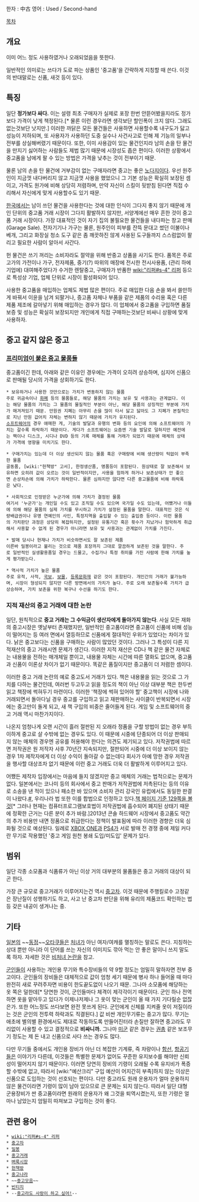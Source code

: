 한자 : 中古
영어 : Used / Second-hand

[[목차]]

== 개요 ==
이미 어느 정도 사용하였거나 오래되었음을 뜻한다.

일반적인 의미로는 쓰다가 도로 파는 상품인 '중고품'을 간략하게 지칭할 때 쓴다. 이것의 반대말로는 신품, 새것 등이 있다.

== 특징 ==
일단 '''정가보다 싸다.''' 이는 설령 최초 구매자가 실제로 포장 한번 안뜯어봤을지라도 정가보다 가격이 낮게 책정된다.[* 물론 이런 경우라면 생각보단 할인폭이 크지 않다. 그래도 없는것보단 낫지만.] 이러한 까닭은 모든 물건들은 사용하면 사용할수록 내구도가 닳고 성능이 저하되며, 또 사용자가 사용하던 도중 실수나 사건사고로 인해 제 기능의 일부나 전부를 상실해버렸기 때문이다. 또한, 이미 사용감이 있는 물건인지라 남의 손을 탄 물건을 만지기 싫어하는 사람들도 제법 많기 때문에 시장성도 좁은 편이다. 이러한 상황에서 중고품을 남에게 팔 수 있는 방법은 가격을 낮추는 것이 전부이기 때문.

물론 남의 손을 탄 물건에 거부감이 없는 구매자라면 중고는 좋은 [[노다지]]이다. 우선 원주인이 지금껏 내다버리지 않고 지금껏 사용을 했었으니 그 기본 성능은 확실히 보장된 셈이고, 가격도 원가에 비해 상당히 저렴하며, 만약 자신이 스킬이 뒷받침 된다면 직접 수리해서 자신에게 맞게 사용할수도 있기 때문.

[[한국]]에서는 남이 쓰던 물건을 사용한다는 것에 대한 인식이 그다지 좋지 않기 때문에 개인 단위의 중고품 거래 시장이 그다지 활발하지 않지만, 서양계에선 매우 흔한 것이 중고품 거래 시장이다. 가장 대표적인 것이 자기 집의 불필요한 물건들을 내다파는 창고 판매(Garage Sale). 전자기기나 가구는 물론, 원주인이 피부를 잔뜩 문대고 썼던 이불이나 베개, 그리고 화장실 청소 도구 같은 좀 깨끗하진 않게 사용된 도구들까지 스스럼없이 팔리고 필요한 사람이 알아서 사간다.

헌 물건은 쓰기 꺼리는 소비자라도 절약을 위해 반중고 상품을 사기도 한다. 품목은 주로 고가의 가전이나 가구, 전자제품, 중기(?) 따위의 매장에 전시한 전시사용품, (관리 하에 기업에) 대여해주었다가 수거한 렌탈중고, 구매자가 반품한 [[wiki:"리퍼#s-4" 리퍼]] 등으로 특성상 기업, 업체 단위로 시장이 활성화되어 있다.

사용한 중고품을 매입하는 업체도 제법 많은 편이다. 주로 매입한 다음 손을 봐서 쓸만하게 바꿔서 이윤을 남겨 되팔거나, 중고품 자체나 부품을 같은 제품의 수리용 혹은 다른 제품 제조에 갈아넣기 위해 매입하는 경우가 많다. 이 업체에서 중고품을 구입하면 품질보증 및 성능은 확실히 보장되지만 개인에게 직접 구매하는것보단 비싸니 상황에 맞게 사용하자.

== 중고 같지 않은 중고 ==
=== [[TV쇼 진품명품|프리미엄이 붙은 중고 물품들]] ===
중고품이긴 한데, 아래와 같은 이유인 경우에는 가격이 오히려 상승하며, 심지어 신품으로 판매될 당시의 가격을 상회하기도 한다.

 * 보유하거나 사용한 것만으로는 가치가 변동하지 않는 물품
 주로 귀금속이나 [[화폐]] 등의 물품들로, 해당 물품의 가치는 보유 및 사용과는 관계없다. 이는 해당 물품의 가치는 그 물품의 물질적인 부분이 아닌, 해당 물품의 상징적인 부분에 가치가 매겨져있기 때문. 만원권 지폐는 아무리 손을 많이 타서 닳고 닳아도 그 지폐가 본질적으로 지닌 만원 값어치 자체는 변하지 않기 때문에 가치가 유지된다.
 [[소프트웨어]]의 경우 애매한 게, 기술의 발달과 유행의 변화 등의 요인에 의해 소프트웨어의 가치는 갈수록 하락하기 때문이다. 게다가 소프트웨어는 요즘엔 기술 발달로 덜하지만 예전에는 팩이나 디스크, 시디나 DVD 등의 기록 매체를 통해 거래가 되었기 때문에 매체의 상태가 가격에 영향을 미치기도 한다.

 * 구매가치는 있는데 더 이상 생산되지 않는 물품 혹은 구매량에 비해 생산량이 턱없이 부족한 물품
 골동품, [wiki:"헌책방" 고서], 한정생산품, 명품등이 포함된다. 원상태로 잘 보존해서 보유하면 오히려 값이 오르는 것이 일반적이지만, 사용을 험하게 하거나 보존상태가 안 좋으면 손상차손에 의해 가치가 하락한다. 물론 심하지만 않다면 다른 중고물품에 비해 하락폭은 낮다. 

 * 사회적으로 인정받은 누군가에 의해 가치가 결정된 물품
 여기서 '누군가'는 개인일 수도 있고 조직일 수도 있으며 국가일 수도 있는데, 어쨌거나 이들에 의해 해당 물품의 실제 가치를 무시하고 가치가 설정된 물품을 말한다. 대표적인 것은 식량배급권이나 유명 연예인의 사인, 특정지역을 출입할 수 있는 출입증 등이다. 이런 물품의 가치판단 과정은 상당히 복잡하지만, 설정된 유통기간 혹은 횟수가 지났거나 험악하게 취급해서 사용할 수 없게 된 경우가 아니라면 보유 및 사용과는 관계없이 가치를 가진다.

 * 발매 당시나 현재나 가치가 비슷하면서도 잘 보존된 제품
 이른바 밀봉이라고 불리는 것으로 제품 포장까지 그대로 깔끔하게 보존된 것을 말한다. 주로 일반적인 실생활용품일 경우는 드물고, 수집가나 특정 취미를 가진 사람에 한해 가치를 높게 평가받는다.

 * 역사적 가치가 높은 물품
 주로 유적, 사적, [[국보]], [[보물]], [[등록문화재]] 같은 것이 포함된다. 개인간의 거래가 불가능하며, 시장이 형성되지 않지만 다른 방면에서의 가치가 높다. 주로 오래 보존될수록 가치가 급상승하며, 가치 보존을 위한 복구나 수선을 하기도 한다. 

=== 지적 재산의 중고 거래에 대한 논란 ===
일단, 원칙적으로 '''중고 거래는 그 수익금이 생산자에게 돌아가지 않는다'''. 사실 모든 재화의 중고시장은 옛날부터 존재했지만, 일반적인 중고품이라면 중고품이 신품에 비해 성능이 떨어지는 등 여러 면에서 열등하므로 신품에게 절대적인 우위가 있었다는 차이가 있다. 낡은 중고보다는 신품을 구매하는 사람이 많았던 것이다. 그러나 그 특성이 다른 지적재산의 중고 거래시엔 문제가 생긴다. 이러한 지적 재산은 CD나 책 같은 물건 자체로는 내용물을 전하는 매개체일 뿐이고, 내용물 자체는 시간에 따른 열화도 없으며, 중고품과 신품이 이론상 차이가 없기 때문이다. 똑같은 품질이지만 중고품이 더 저렴한 셈이다.

이러한 중고 거래 논란의 예로 중고도서 거래가 있다. 책은 내용물을 읽는 것으로 그 가치를 다하는 물건인데, 여러번 두고두고 읽을 정도의 책이 아닌 이상 대부분 책은 한두번 읽고 책장에 썩혀두기 마련이다. 이러한 '책장에 썩혀 있어야 할' 중고책이 시장에 나와 거래되면서 돌아다닐 경우 중고를 구입하고 읽고 재판매하는 사이클이 반복되면서 시장에는 중고만이 돌게 되고, 새 책 구입의 비중은 줄어들게 된다. 게임 및 소프트웨어의 중고 거래 역시 마찬가지이다.

나온지 엄청나게 오랜 시간이 흘러 절판된 지 오래라 정품을 구할 방법이 없는 경우 부득이하게 중고로 살 수밖에 없는 경우도 있다. 이 때문에 시중에 단종되어 더 이상 판매되지 않는 매체의 경우엔 공유를 허용해야 한다는 의견도 제기되고 있다. 저작권법에 따르면 저작권은 원 저작자 사후 70년간 지속되지만, 절판되어 시중에 더 이상 보이지 않는 경우 1차 제작자에게 더 이상 수익이 돌아갈 수 없는데다 회사가 아예 망한 경우 저작권을 행사할 대상조차 없기 때문에 이런 중고 거래도 더욱 더 활발하게 이루어지고 있다.

어쨌든 제작자 입장에서는 마음에 들지 않겠지만 중고 매체의 거래는 법적으로는 문제가 없다. 일본에서는 코나미 등의 회사에서 중고 판매가 저작권법에 저촉된다는 등의 이유로 소송을 낸 적이 있으나 패소한 바 있으며 소비자 관리 강국인 유럽에서도 동일한 판결이 나왔다.[http://news.naver.com/main/read.nhn?mode=LSD&mid=shm&sid1=105&oid=092&aid=0002004060 #], 우리나라 법 또한 이를 합법으로 인정하고 있다.[http://korea.gnu.org/people/chsong/copyleft/158_pdmc.pdf 책 페이지 기준 129쪽을 볼 것][* 그러나 현재는 컴퓨터프로그램보호법이 저작권법에 흡수되어 폐지된 상태기 때문에 정확한 근거는 다른 분이 추가 바람.]2013년 콘솔 하드웨어 시장에서 중고품도 약간의 추가 비용만 내면 정품으로 취급한다는 정책이 발표됨에 따라 이러한 경향은 더욱 심화될 것으로 예상된다. 일례로 [[XBOX ONE]]과 [[PS4]]가 서로 발매 전 경쟁 중에 제일 커다란 무기로 작용했던 '중고 게임 원천 봉쇄 도입/미도입' 문제가 있다.

== 범위 ==
일단 각종 소모품과 식품류가 아닌 이상 거의 대부분의 물품들은 중고 거래의 대상이 되곤 한다.

가장 큰 규모로 중고거래가 이루어지는건 역시 [[중고차]]. 이것 때문에 주행킬로수 고정같은 장난질이 성행하기도 하고, 사고 난 중고차 판단을 위해 유리의 제품코드 확인하는 법 등 갖은 내공이 생겨나는 중.

== 기타 ==
[[일본]]의 ~~[[동정]]~~[[오타쿠]]들은 [[처녀]]가 아닌 여자/여캐를 멸칭하는 말로도 쓴다. 지칭하는 상대 뿐만 아니라 이 단어를 쓰는 자신의 이미지도 깎아 먹는 안 좋은 말이니 쓰지 말도록 하자. 자세한 것은 [[비처녀 논란]]을 참고.

[[군인]]들이 사용하는 개인용 무기와 특수장비들의 약 9할 정도는 엄밀히 말하자면 전부 중고이다. 군인들의 장비들은 대체적으로 값이 엄청 세기 때문에 병사 하나 들어올 때 마다 완전히 새로 꾸려주자면 비용이 한도끝도없이 나오기 때문. 그나마 소모품에 해당하는 옷 쪽은 덜한데[* 당연한 것이, 군인들마다 체격이 제각각이기 때문이다. 군인 하나 전역하면 옷을 맡아두고 있다가 이제나저제나 그 옷이 맞는 군인이 올 때 가지 기다릴순 없잖은가. 또한 어느정도 쓰다보면 완전 못쓰게 된다. 군인에게 신체를 지켜줄 옷이 저질이라는 것은 군인의 전투력 하락과도 직결된다.] 값 비싼 개인무기류는 중고가 많다. 무기는 애초에 별의별 환경에서도 제대로 작동하도록 만들어진터라 손질만 잘하면 중고라도 무리없이 사용할 수 있고 결정적으로 '''비싸니까.''' 그나마 [[미군]] 같은 경우는 [[권총]] 같은 보조무기 정도는 제 돈 내고 신품으로 사다 쓰는 경우도 많다.

다만 무기들 중에서도 개인용 장비가 아닌 더 복잡한 기계류, 즉 차량이나 [[함선]], [[항공기]]들은 이야기가 다른데, 이것들은 특별한 문제가 없어도 꾸준한 유지보수를 해야만 신뢰성이 떨어지지 않기 때문이다. 이러면 당연히 장비의 기령이 오래될 수록 유지비가 폭증할 수밖에 없고, 따라서 [wiki:"예산크리" 구입 예산이 어지간히 부족]하지 않는 이상은 신품으로 도입하는 것이 선호되는 편이다. 다만 중고라도 원래 운용자가 얼마 운용하지 않은 물건이라면 기령이 많이 남아 있으므로 큰 문제는 되지 않는다. 따라서 일단 대형 군용장비가 싼 중고품이라면 원래의 운용자가 왜 그것을 퇴역시켰는지, 또한 기령은 얼마나 남았는지 엄밀히 따져보고 구입하는 것이 좋다.

== 관련 용어 ==
 * [[wiki:"리퍼#s-4" 리퍼]]
 * [[중고차]]
 * [[밀봉]]
 * [[중고거래]]
 * [[벼룩시장]]
 * [[헌책방]]
 * [[중고나라]]
 * ~~[[중고모음]]~~
 * [[빈티지]]
 * --[[중고라도 사랑이 하고 싶어!]]--
